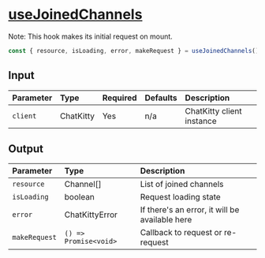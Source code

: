 
<Meta title="Hooks/Channels/useJoinedChannels" />

# <u>useJoinedChannels</u>

Note: This hook makes its initial request on mount.

```typescript
const { resource, isLoading, error, makeRequest } = useJoinedChannels();
```

## Input

| Parameter | Type      | Required | Defaults | Description               |
| :-------- | :-------- | :------- | :------- | :------------------------ |
| `client`  | ChatKitty | Yes      | n/a      | ChatKitty client instance |

## Output

| Parameter     | Type                  | Description                                    |
| :------------ | :-------------------- | :--------------------------------------------- |
| `resource`    | Channel[]             | List of joined channels                        |
| `isLoading `  | boolean               | Request loading state                          |
| `error`       | ChatKittyError        | If there's an error, it will be available here |
| `makeRequest` | `() => Promise<void>` | Callback to request or re-request              |
